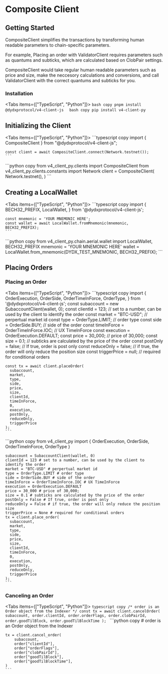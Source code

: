 
# Composite Client

## Getting Started

CompositeClient simplifies the transactions by transforming human readable parameters to chain-specific parameters.

For example, Placing an order with ValidatorClient requires parameters such as quantums and subticks, which are calculated based on ClobPair settings.

CompositeClient would take regular human readable parameters such as price and size, 
make the neccesory calculations and conversions, 
and call ValidatorClient with the correct quantums and subticks for you.

### Installation

<Tabs items={["TypeScript", "Python"]}>
  <Tab>
    ```bash copy
    pnpm install @dydxprotocol/v4-client-js 
    ```
  </Tab>
  <Tab>
    ```bash copy
    pip install v4-client-py 
    ```
  </Tab>
</Tabs>

## Initializing the Client

<Tabs items={["TypeScript", "Python"]}>
  <Tab>
    ```typescript copy
    import { CompositeClient } from "@dydxprotocol/v4-client-js";

    const client = await CompositeClient.connect(Network.testnet());
    ```
  </Tab>
  <Tab>
    ```python copy
    from v4_client_py.clients import CompositeClient
    from v4_client_py.clients.constants import Network
    client = CompositeClient(
        Network.testnet(),
    )
    ```
  </Tab>
</Tabs>

## Creating a LocalWallet

<Tabs items={["TypeScript", "Python"]}>
  <Tab>
    ```typescript copy
    import {
      BECH32_PREFIX,
      LocalWallet,
    } from '@dydxprotocol/v4-client-js';

    const mnemonic = 'YOUR MNEMONIC HERE';
    const wallet = await LocalWallet.fromMnemonic(mnemonic, BECH32_PREFIX);
    ```
  </Tab>
  <Tab>
    ```python copy
    from v4_client_py.chain.aerial.wallet import LocalWallet, BECH32_PREFIX
    mnemonic = 'YOUR MNEMONIC HERE'
    wallet = LocalWallet.from_mnemonic(DYDX_TEST_MNEMONIC, BECH32_PREFIX);
    ```
  </Tab>
</Tabs>

## Placing Orders 

### Placing an Order 

<Tabs items={["TypeScript", "Python"]}>
  <Tab>
    ```typescript copy
    import {
      OrderExecution, OrderSide, OrderTimeInForce, OrderType,
    } from '@dydxprotocol/v4-client-js';
    const subaccount = new SubaccountClient(wallet, 0);
    const clientId = 123; // set to a number, can be used by the client to identify the order
    const market = "BTC-USD"; // perpertual market id
    const type = OrderType.LIMIT; // order type
    const side = OrderSide.BUY; // side of the order
    const timeInForce = OrderTimeInForce.IOC; // UX TimeInForce
    const execution = OrderExecution.DEFAULT;
    const price = 30_000; // price of 30,000;
    const size = 0.1; // subticks are calculated by the price of the order
    const postOnly = false; // If true, order is post only
    const reduceOnly = false; // if true, the order will only reduce the position size
    const triggerPrice = null; // required for conditional orders

    const tx = await client.placeOrder(
      subaccount,
      market,
      type,
      side,
      price,
      size,
      clientId,
      timeInForce,
      0,
      execution,
      postOnly,
      reduceOnly,
      triggerPrice
    );
    ```
  </Tab>
  <Tab>
    ```python copy
    from v4_client_py import {
      OrderExecution, OrderSide, OrderTimeInForce, OrderType
    }

    subaccount = SubaccountClient(wallet, 0)
    clientId = 123 # set to a number, can be used by the client to identify the order
    market = "BTC-USD" # perpertual market id
    type = OrderType.LIMIT # order type
    side = OrderSide.BUY # side of the order
    timeInForce = OrderTimeInForce.IOC # UX TimeInForce
    execution = OrderExecution.DEFAULT
    price = 30_000 # price of 30,000;
    size = 0.1 # subticks are calculated by the price of the order
    postOnly = False # If true, order is post only
    reduceOnly = False # if true, the order will only reduce the position size
    triggerPrice = None # required for conditional orders
    tx = client.place_order(
      subaccount,
      market,
      type,
      side,
      price,
      size,
      clientId,
      timeInForce,
      0,
      execution,
      postOnly,
      reduceOnly,
      triggerPrice
    );
    ```
  </Tab>
</Tabs>

### Canceling an Order

<Tabs items={["TypeScript", "Python"]}>
  <Tab>
    ```typescript copy
    /*
    order is an Order object from the Indexer
    */
    const tx = await client.cancelOrder(
      subaccount,
      order.clientId,
      order.orderFlags,
      order.clobPairId,
      order.goodTilBlock,
      order.goodTilBlockTime
    );
    ```
  </Tab>
  <Tab>
    ```python copy
    # order is an Order object from the Indexer

    tx = client.cancel_order(
        subaccount,
        order["clientId"],
        order["orderFlags"],
        order["clobPairId"],
        order["goodTilBlock"],
        order["goodTilBlockTime"],
    )
    ```
  </Tab>
</Tabs>
